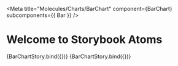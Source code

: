 
<Meta
  title="Molecules/Charts/BarChart"
  component={BarChart}
  subcomponents={{ Bar }}
/>

# Welcome to Storybook Atoms

<Canvas>
  <Story
    name="WOM"
    args={{
      selectedParty: 0,
      size: 400,
      data: [
        {
          party: 'Union',
          deviants: [
            {
              value: 1,
              color: lightTheme.colors.vote.wom.match,
            },
            {
              value: 2,
              color: lightTheme.colors.vote.wom.missmatch,
            },
          ],
        },
        {
          party: 'SPD',
          deviants: [
            {
              value: 3,
              color: lightTheme.colors.vote.wom.match,
            },
            {
              value: 2,
              color: lightTheme.colors.vote.wom.missmatch,
            },
          ],
        },
        {
          party: 'Afd',
          deviants: [
            {
              value: 9,
              color: lightTheme.colors.vote.wom.match,
            },
            {
              value: 2,
              color: lightTheme.colors.vote.wom.missmatch,
            },
          ],
        },
        {
          party: 'Grüne',
          deviants: [
            {
              value: 1,
              color: lightTheme.colors.vote.wom.match,
            },
            {
              value: 6,
              color: lightTheme.colors.vote.wom.missmatch,
            },
          ],
        },
        {
          party: 'Linke',
          deviants: [
            {
              value: 1,
              color: lightTheme.colors.vote.wom.match,
            },
            {
              value: 2,
              color: lightTheme.colors.vote.wom.missmatch,
            },
          ],
        },
        {
          party: 'FDP',
          deviants: [
            {
              value: 1,
              color: lightTheme.colors.vote.wom.match,
            },
            {
              value: 12,
              color: lightTheme.colors.vote.wom.missmatch,
            },
          ],
        },
      ],
    }}
  >
    {BarChartStory.bind({})}
  </Story>
</Canvas>

<Canvas>
  <Story
    name="Parties"
    args={{
      selectedParty: 0,
      size: 400,
      data: [
        {
          party: 'Union',
          deviants: [
            {
              value: 1,
              color: lightTheme.colors.vote.government.yes,
            },
            {
              value: 2,
              color: lightTheme.colors.vote.government.abstination,
            },
            {
              value: 0.5,
              color: lightTheme.colors.vote.government.no,
            },
            {
              value: 0.5,
              color: lightTheme.colors.vote.government.notVoted,
            },
          ],
        },
        {
          party: 'SPD',
          deviants: [
            {
              value: 3,
              color: lightTheme.colors.vote.government.yes,
            },
            {
              value: 2,
              color: lightTheme.colors.vote.government.abstination,
            },
            {
              value: 0.5,
              color: lightTheme.colors.vote.government.no,
            },
          ],
        },
        {
          party: 'Afd',
          deviants: [
            {
              value: 9,
              color: lightTheme.colors.vote.government.yes,
            },
            {
              value: 2,
              color: lightTheme.colors.vote.government.abstination,
            },
            {
              value: 0.5,
              color: lightTheme.colors.vote.government.no,
            },
          ],
        },
        {
          party: 'Grüne',
          deviants: [
            {
              value: 1,
              color: lightTheme.colors.vote.government.yes,
            },
            {
              value: 6,
              color: lightTheme.colors.vote.government.abstination,
            },
            {
              value: 0.5,
              color: lightTheme.colors.vote.government.no,
            },
          ],
        },
        {
          party: 'Linke',
          deviants: [
            {
              value: 1,
              color: lightTheme.colors.vote.government.yes,
            },
            {
              value: 2,
              color: lightTheme.colors.vote.government.abstination,
            },
            {
              value: 7,
              color: lightTheme.colors.vote.government.no,
            },
          ],
        },
        {
          party: 'FDP',
          deviants: [
            {
              value: 1,
              color: lightTheme.colors.vote.government.yes,
            },
            {
              value: 12,
              color: lightTheme.colors.vote.government.abstination,
            },
            {
              value: 8,
              color: lightTheme.colors.vote.government.no,
            },
          ],
        },
      ],
    }}
  >
    {BarChartStory.bind({})}
  </Story>
</Canvas>

<ArgsTable of={BarChart} />
